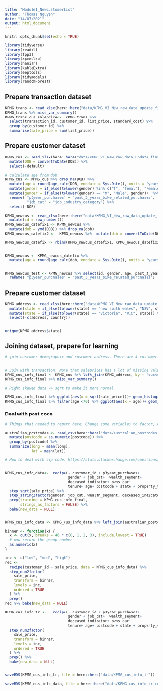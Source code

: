 ```yaml
---
title: "Module1_NewcustomerList"
author: "Thomas Nguyen"
date: "14/07/2021"
output: html_document
---
```


```r
knitr::opts_chunk$set(echo = TRUE)
```



```r
library(tidyverse)
library(readxl)
library(fpp3)
library(openxlsx)
library(naniar)
library(kableExtra)
library(eeptools)
library(tidymodels)
library(randomForest)

```
## Prepare transaction dataset
```r
KPMG_trans <- read_xlsx(here::here("data/KPMG_VI_New_raw_data_update_final.xlsx"), sheet = "Transactions", skip = 1) 
KPMG_trans %>% miss_var_summary()
KPMG_trans_cus_saleprice<-  KPMG_trans %>% 
  select(transaction_id, customer_id, list_price, standard_cost) %>%
  group_by(customer_id) %>% 
  summarise(sale_price = sum(list_price))

```

## Prepare customer dataset
```r
KPMG_cus <- read_xlsx(here::here("data/KPMG_VI_New_raw_data_update_final.xlsx"), sheet = "CustomerDemographic", skip = 1) %>%
  mutate(DOB = convertToDate(DOB)) %>%
  select(-default) 

# calculate age from dob
KPMG_cus <- KPMG_cus %>% drop_na(DOB) %>%
  mutate(age = round(age_calc(DOB, enddate = Sys.Date(), units = "years"),0)) %>%
  mutate(gender = if_else(tolower(gender) %in% c("f", "femal"), "Female", gender)) %>%
  mutate(gender = if_else(tolower(gender) == "m", "Male", gender))  %>%
  rename( "p3year_purchases" = "past_3_years_bike_related_purchases", 
          "job_cat" = "job_industry_category") %>% 
  select(-DOB)
```





```r
KPMG_newcus <- read_xlsx(here::here("data/KPMG_VI_New_raw_data_update_final.xlsx"), sheet = "NewCustomerList", skip = 1) %>%
  mutate(id = row_number())
KPMG_newcus_datefix1 <- KPMG_newcus %>% 
  mutate(dob = ymd(DOB)) %>% drop_na(dob)
KPMG_newcus_datefix2 <-  KPMG_newcus %>%  mutate(dob = convertToDate(DOB)) %>% drop_na(dob)

KPMG_newcus_datefix <- rbind(KPMG_newcus_datefix1, KPMG_newcus_datefix2)


KPMG_newcus <- KPMG_newcus_datefix %>% 
  mutate(age = round(age_calc(dob, enddate = Sys.Date(), units = "years"),0))


KPMG_newcus_test <- KPMG_newcus %>% select(id, gender, age, past_3_years_bike_related_purchases, dob, job_industry_category, wealth_segment, deceased_indicator, owns_car, tenure, postcode, state, property_valuation) %>%
  rename( "p3year_purchases" = "past_3_years_bike_related_purchases")
```

## Prepare customer dataset

```r
KPMG_address <- read_xlsx(here::here("data/KPMG_VI_New_raw_data_update_final.xlsx"), sheet = "CustomerAddress", skip = 1) %>%
  mutate(state = if_else(tolower(state) == "new south wales", "NSW", state)) %>%
  mutate(state = if_else(tolower(state) == "victoria", "VIC", state)) %>%
  select(-c(address, country))


unique(KPMG_address$state)

```

## Joining dataset, prepare for learning
```r
# join customer demographic and customer address. There are 4 customer without postcode + state + property valuation (0.1%, acceptable))


# Join with transaction. Note that saleprices has a lot of missing values 
KPMG_cus_info_final <- KPMG_cus %>% left_join(KPMG_address, by = "customer_id") %>% left_join(KPMG_trans_cus_saleprice, by = "customer_id") 
KPMG_cus_info_final %>% miss_var_summary()

```


```r

# Right skewed data => sqrt to make it more normal

KPMG_cus_info_final %>% ggplot(aes(x = sqrt(sale_price)))+ geom_histogram()
KPMG_cus_info_final %>% filter(age <70) %>% ggplot(aes(x = age))+ geom_histogram()

```



### Deal with post code
```r
# Things that needed to report here: Change some variables to factor, dealed with postcode, calculate total sale price per customer and squareroot it, some outliers in age variable

australian_postcodes <- read_csv(here::here("data/australian_postcodes.csv")) %>% select(postcode, long,lat) %>%
  mutate(postcode = as.numeric(postcode)) %>%
  group_by(postcode) %>%
  summarize(long = mean(long),
            lat = mean(lat))

# How to deal with zip code: https://stats.stackexchange.com/questions/94902/how-to-represent-geography-or-zip-code-in-machine-learning-model-or-recommender


KPMG_cus_info_data<-  recipe(~ customer_id + p3year_purchases+ 
                             gender + job_cat+  wealth_segment+ 
                             deceased_indicator+ owns_car+
                             tenure+ age+ postcode + state + property_valuation+ sale_price, data = KPMG_cus_info_final) %>%
  step_sqrt(sale_price) %>%
  step_string2factor(gender, job_cat, wealth_segment, deceased_indicator, owns_car, state) %>%
  prep(training = KPMG_cus_info_final,
       strings_as_factors = FALSE) %>%
  bake(new_data = NULL)


KPMG_cus_info_data <- KPMG_cus_info_data %>% left_join(australian_postcodes, by = "postcode") %>% filter(age < 70)


```

```r
binner <- function(x) {
  x <- cut(x, breaks = 46 * c(0, 1, 2, 3), include.lowest = TRUE)
  # now return the group number
  as.numeric(x)
}

inc <- c("low", "med", "high")
rec <-
  recipe(customer_id ~ sale_price, data = KPMG_cus_info_data) %>%
  step_num2factor(
    sale_price,
    transform = binner,
    levels = inc,
    ordered = TRUE
  ) %>%
  prep()
rec %>% bake(new_data = NULL)
```

```r

KPMG_cus_info_tr <-   recipe(~ customer_id + p3year_purchases+ 
                             gender + job_cat+  wealth_segment+ 
                             deceased_indicator+ owns_car+
                             tenure+ age+ postcode + state + property_valuation+ sale_price + long + lat, data = KPMG_cus_info_data) %>%
  step_num2factor(
    sale_price,
    transform = binner,
    levels = inc,
    ordered = TRUE
  ) %>%
  prep() %>%
  bake(new_data = NULL)


saveRDS(KPMG_cus_info_tr, file = here::here("data/KPMG_cus_info_tr"))

saveRDS(KPMG_cus_info_data, file = here::here("data/KPMG_cus_info_tr_reg"))
```

